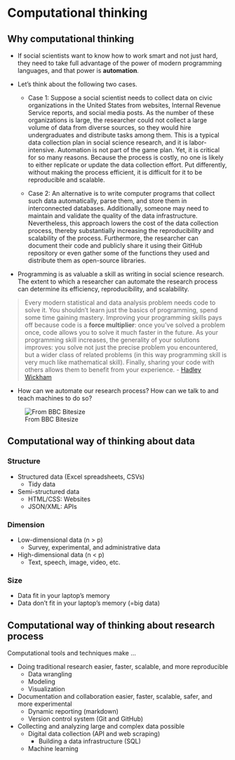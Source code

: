 # Computational thinking {#motivation}

## Why computational thinking 

- If social scientists want to know how to work smart and not just hard, they need to take full advantage of the power of modern programming languages, and that power is **automation**. 

- Let's think about the following two cases.

  - Case 1: Suppose a social scientist needs to collect data on civic organizations in the United States from websites, Internal Revenue Service reports, and social media posts. As the number of these organizations is large, the researcher could not collect a large volume of data from diverse sources, so they would hire undergraduates and distribute tasks among them. This is a typical data collection plan in social science research, and it is labor-intensive. Automation is not part of the game plan. Yet, it is critical for so many reasons. Because the process is costly, no one is likely to either replicate or update the data collection effort. Put differently, without making the process efficient, it is difficult for it to be reproducible and scalable. 

  - Case 2: An alternative is to write computer programs that collect such data automatically, parse them, and store them in interconnected databases. Additionally, someone may need to maintain and validate the quality of the data infrastructure. Nevertheless, this approach lowers the cost of the data collection process, thereby substantially increasing the reproducibility and scalability of the process. Furthermore, the researcher can document their code and publicly share it using their GitHub repository or even gather some of the functions they used and distribute them as open-source libraries. 
  
- Programming is as valuable a skill as writing in social science research. The extent to which a researcher can automate the research process can determine its efficiency, reproducibility, and scalability.
  
> Every modern statistical and data analysis problem needs code to solve it. You shouldn’t learn just the basics of programming, spend some time gaining mastery. Improving your programming skills pays off because code is a **force multiplier**: once you’ve solved a problem once, code allows you to solve it much faster in the future. As your programming skill increases, the generality of your solutions improves: you solve not just the precise problem you encountered, but a wider class of related problems (in this way programming skill is very much like mathematical skill). Finally, sharing your code with others allows them to benefit from your experience. - [Hadley Wickham](https://imstat.org/2014/12/16/hadley-wickham-impact-the-world-by-being-useful/) 

- How can we automate our research process? How can we talk to and teach machines to do so?

![From BBC Bitesize](https://bam.files.bbci.co.uk/bam/live/content/znmb87h/large)

## Computational way of thinking about data 

### Structure 
- Structured data (Excel spreadsheets, CSVs)
  - Tidy data 
- Semi-structured data 
  - HTML/CSS: Websites 
  - JSON/XML: APIs

### Dimension
- Low-dimensional data (n > p)
  - Survey, experimental, and administrative data 
- High-dimensional data (n < p)
  - Text, speech, image, video, etc. 

### Size 
- Data fit in your laptop's memory 
- Data don't fit in your laptop's memory (=big data)

## Computational way of thinking about research process

Computational tools and techniques make ... 

- Doing traditional research easier, faster, scalable, and more reproducible
  - Data wrangling 
  - Modeling 
  - Visualization 
- Documentation and collaboration easier, faster, scalable, safer, and more experimental 
  - Dynamic reporting (markdown)
  - Version control system (Git and GitHub)
- Collecting and analyzing large and complex data possible 
  - Digital data collection (API and web scraping)
      - Building a data infrastructure (SQL)
  - Machine learning 
